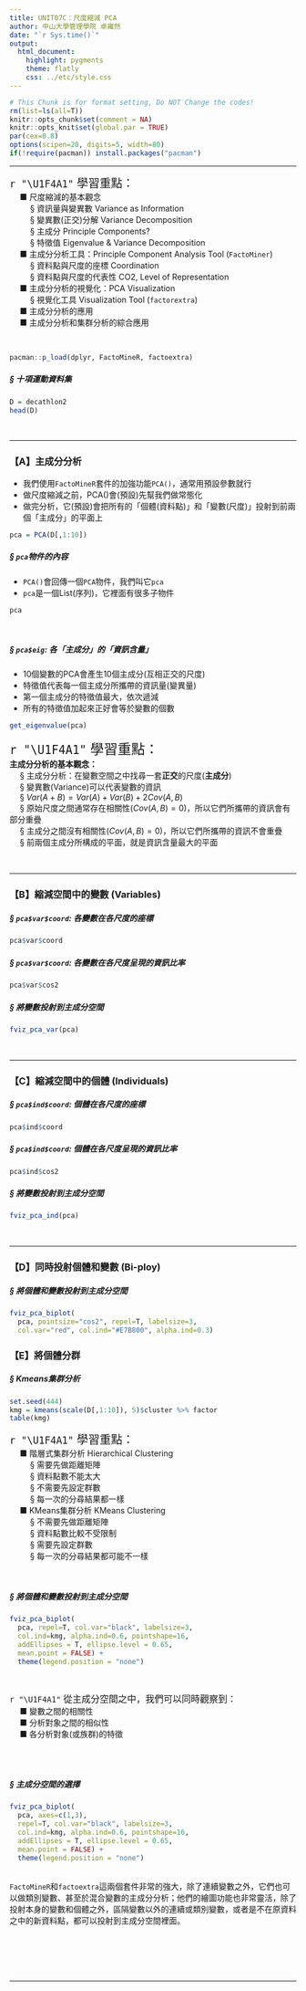 ```yaml
---
title: UNIT07C：尺度縮減 PCA
author: 中山大學管理學院 卓雍然
date: "`r Sys.time()`"
output: 
  html_document:
    highlight: pygments
    theme: flatly
    css: ../etc/style.css
---
```


```r
# This Chunk is for format setting, Do NOT Change the codes!
rm(list=ls(all=T))
knitr::opts_chunk$set(comment = NA)
knitr::opts_knit$set(global.par = TRUE)
par(cex=0.8)
options(scipen=20, digits=5, width=80)
if(!require(pacman)) install.packages("pacman")
```
<hr>

<p class="wwl">
<span style="font-size:20px">`r "\U1F4A1"` 學習重點：</span><br>
&emsp; ■ 尺度縮減的基本觀念<br>
&emsp; &emsp; § 資訊量與變異數 Variance as Information<br>
&emsp; &emsp; § 變異數(正交)分解 Variance Decomposition<br>
&emsp; &emsp; § 主成分 Principle Components?<br>
&emsp; &emsp; § 特徵值 Eigenvalue & Variance Decomposition<br>
&emsp; ■ 主成分分析工具：Principle Component Analysis Tool (`FactoMiner`)<br>
&emsp; &emsp; § 資料點與尺度的座標 Coordination<br>
&emsp; &emsp; § 資料點與尺度的代表性 CO2, Level of Representation<br>
&emsp; ■ 主成分分析的視覺化：PCA Visualization<br>
&emsp; &emsp; § 視覺化工具 Visualization Tool (`factorextra`)<br>
&emsp; ■ 主成分分析的應用<br>
&emsp; ■ 主成分分析和集群分析的綜合應用<br>
</p class="wwl">

<br>
```r
pacman::p_load(dplyr, FactoMineR, factoextra)
```

##### § 十項運動資料集

```r
D = decathlon2
head(D)
```

<br><hr>

### 【A】主成分分析

+ 我們使用`FactoMineR`套件的加強功能`PCA()`，通常用預設參數就行
+ 做尺度縮減之前，PCA()會(預設)先幫我們做常態化
+ 做完分析，它(預設)會把所有的「個體(資料點)」和「變數(尺度)」投射到前兩個「主成分」的平面上

```r
pca = PCA(D[,1:10])
```


##### § `pca`物件的內容

+ `PCA()`會回傳一個`PCA`物件，我們叫它`pca`
+ `pca`是一個List(序列)，它裡面有很多子物件

```r
pca
```

<br>

##### § `pca$eig`: 各「主成分」的「資訊含量」

+ 10個變數的PCA會產生10個主成分(互相正交的尺度)
+ 特徵值代表每一個主成分所攜帶的資訊量(變異量)
+ 第一個主成分的特徵值最大，依次遞減
+ 所有的特徵值加起來正好會等於變數的個數

```r
get_eigenvalue(pca)
```

<p class="wwl">
<span style="font-size:24px">`r "\U1F4A1"` 學習重點：</span><br>
**主成分分析的基本觀念：**<br>
&emsp; § 主成分分析：在變數空間之中找尋一套**正交**的尺度(**主成分**)<br>
&emsp; § 變異數(Variance)可以代表變數的資訊<br>
&emsp; § $Var(A+B) = Var(A) + Var(B) + 2 Cov(A,B)$<br>
&emsp; § 原始尺度之間通常存在相關性($Cov(A,B)=0$)，所以它們所攜帶的資訊會有部分重疊<br>
&emsp; § 主成分之間沒有相關性($Cov(A,B)=0$)，所以它們所攜帶的資訊不會重疊<br>
&emsp; § 前兩個主成分所構成的平面，就是資訊含量最大的平面<br>
</p class="wwl"><br><hr>

### 【B】縮減空間中的變數 (Variables)

##### § `pca$var$coord`: 各變數在各尺度的座標
```r
pca$var$coord
```

##### § `pca$var$coord`: 各變數在各尺度呈現的資訊比率
```r
pca$var$cos2
```

##### § 將變數投射到主成分空間
```r
fviz_pca_var(pca)
```

<br><hr>

### 【C】縮減空間中的個體 (Individuals)

##### § `pca$ind$coord`: 個體在各尺度的座標
```r
pca$ind$coord
```

##### § `pca$ind$coord`: 個體在各尺度呈現的資訊比率
```r
pca$ind$cos2
```

##### § 將變數投射到主成分空間
```r
fviz_pca_ind(pca)
```

<br><hr>

### 【D】同時投射個體和變數 (Bi-ploy)

##### § 將個體和變數投射到主成分空間
```r
fviz_pca_biplot(
  pca, pointsize="cos2", repel=T, labelsize=3,
  col.var="red", col.ind="#E7B800", alpha.ind=0.3)
```


### 【E】將個體分群

##### § Kmeans集群分析
```r
set.seed(444)
kmg = kmeans(scale(D[,1:10]), 5)$cluster %>% factor
table(kmg)
```

<p class="wwl">
<span style="font-size:20px">`r "\U1F4A1"` 學習重點：</span><br>
&emsp; ■ 階層式集群分析 Hierarchical Clustering<br>
&emsp; &emsp; § 需要先做距離矩陣<br>
&emsp; &emsp; § 資料點數不能太大<br>
&emsp; &emsp; § 不需要先設定群數<br>
&emsp; &emsp; § 每一次的分尋結果都一樣<br>
&emsp; ■ KMeans集群分析 KMeans Clustering<br>
&emsp; &emsp; § 不需要先做距離矩陣<br>
&emsp; &emsp; § 資料點數比較不受限制<br>
&emsp; &emsp; § 需要先設定群數<br>
&emsp; &emsp; § 每一次的分尋結果都可能不一樣<br>
</p class="wwl"><br>

##### § 將個體和變數投射到主成分空間
```r
fviz_pca_biplot(
  pca, repel=T, col.var="black", labelsize=3,
  col.ind=kmg, alpha.ind=0.6, pointshape=16, 
  addEllipses = T, ellipse.level = 0.65, 
  mean.point = FALSE) + 
  theme(legend.position = "none")
```

<br><p class="wwl">
<span style="font-size:16px">`r "\U1F4A1"` 
從主成分空間之中，我們可以同時觀察到：</span><br>
&emsp; ■ 變數之間的相關性<br>
&emsp; ■ 分析對象之間的相似性<br>
&emsp; ■ 各分析對象(或族群)的特徵<br>
</p class="wwl"><br><br>

##### § 主成分空間的選擇
```r
fviz_pca_biplot(
  pca, axes=c(1,3),
  repel=T, col.var="black", labelsize=3,
  col.ind=kmg, alpha.ind=0.6, pointshape=16, 
  addEllipses = T, ellipse.level = 0.65, 
  mean.point = FALSE) + 
  theme(legend.position = "none")
```

<br>
`FactoMineR`和`factoextra`這兩個套件非常的強大，除了連續變數之外，它們也可以做類別變數、甚至於混合變數的主成分分析；他們的繪圖功能也非常靈活，除了投射本身的變數和個體之外，區隔變數以外的連續或類別變數，或者是不在原資料之中的新資料點，都可以投射到主成分空間裡面。<br><br>







<br><br><br><hr>



